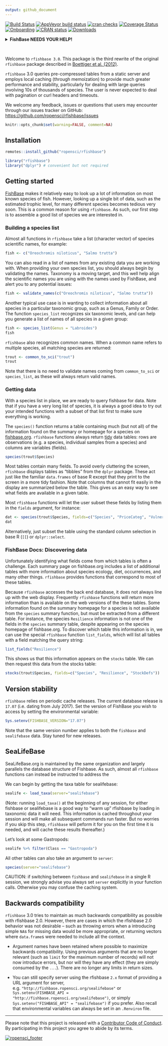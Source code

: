 ```yaml
---
output: github_document
---
```


[![Build Status](https://travis-ci.org/ropensci/rfishbase.svg)](https://travis-ci.org/ropensci/rfishbase)
[![AppVeyor build status](https://ci.appveyor.com/api/projects/status/github/ropensci/rfishbase?branch=master&svg=true)](https://ci.appveyor.com/project/ropensci/rfishbase)
[![cran checks](https://cranchecks.info/badges/worst/rfishbase)](https://cranchecks.info/pkgs/rfishbase)
[![Coverage Status](https://coveralls.io/repos/ropensci/rfishbase/badge.svg)](https://coveralls.io/r/ropensci/rfishbase?branch=master)
[![Onboarding](https://badges.ropensci.org/137_status.svg)](https://github.com/ropensci/onboarding/issues/137)
[![CRAN status](https://www.r-pkg.org/badges/version/rfishbase)](https://cran.r-project.org/package=rfishbase)
[![Downloads](http://cranlogs.r-pkg.org/badges/grand-total/rfishbase)](https://github.com/metacran/cranlogs.app)



<details> <summary><strong>FishBase NEEDS YOUR HELP!</strong></summary>
Dear FishBase Users,

FishBase needs help and I am writing to you because you either have at one point or another requested data to be extracted from FishBase for your own research purposes or have contributed your own data to FishBase.

One of the FishBase funders has had to reduce its commitment and as a result, there is a US$200,000 gap in the FishBase 2018/2019 budget, which will result in forced unpaid leave of key staff with direct consequences for the constant updating and growth of FishBase, a resource on which many of us rely.

Many of us use FishBase regularly in our work given it provides important data on distribution, traits etc. Indeed, these data are so valuable that FishBase receives over 700,000 unique visits per month and underpins key scientific breakthroughs such as the Nature paper on rates of evolution [it’s slower in the tropics!] (see Nature (see https://www.nature.com/articles/d41586-018-05575-2 and https://www.facebook.com/FishBase/posts/1885134558216592).

Key about FishBase is that it is free to everyone in the world, regardless of whether their institutions can afford journal subscriptions.

FishBase co-founder Daniel Pauly once said “sending a bibliography is like providing cookbooks in a famine” and it has been the underpinning ethos of FishBase to make information available equally, regardless of where one works.

So for nearly 30 years, FishBase (www.fishbase.org), with its team of biologists and programmers has done just that, while constantly improving and expanding this valued resource.

But FishBase needs our help now. So, when you are next online on FishBase and see the donate request pop up, please donate at least $25. That’s one bottle of good VQA wine in Canada or half a carton of decent beer in Australia, 3 packs of organic Hess avocados from Loblaws or 6 latte grandes at Starbucks. If you drink more beer, use more avocado on your toast or are caffeine dependent, please consider a larger donation. IF EVERY MARINE RESEARCHER GETS ON BOARD, we can make a major contribution to FishBase. Imagine if you had to pay to access this type of information.

It’s time to pay it forward!

Thank you for your consideration and we all look forward to a flood of world-wide support to FishBase.
</details>

<br>

Welcome to `rfishbase 3.0`. This package is the third rewrite of the original `rfishbase` package described in [Boettiger et al. (2012)](http://www.carlboettiger.info/assets/files/pubs/10.1111/j.1095-8649.2012.03464.x.pdf).   

`rfishbase` 3.0 queries pre-compressed tables from a static server and employs local caching (through memoization) to provide much greater performance and stability, particularly for dealing with large queries involving 10s of thousands of species.  The user is never expected to deal with pagination or curl headers and timeouts.  



We welcome any feedback, issues or questions that users may encounter through our issues tracker on GitHub: <https://github.com/ropensci/rfishbase/issues>




```r
knitr::opts_chunk$set(warning=FALSE, comment=NA)
```


## Installation



```r
remotes::install_github("ropensci/rfishbase")
```


```r
library("rfishbase")
library("dplyr") # convenient but not required
```

## Getting started


[FishBase](http://fishbase.org) makes it relatively easy to look up a lot of information on most known species of fish.  However, looking up a single bit of data, such as the estimated trophic level, for many different species becomes tedious very soon. This is a common reason for using `rfishbase`.  As such, our first step is to assemble a good list of species we are interested in.

### Building a species list

Almost all functions in `rfishbase` take a list (character vector) of species scientific names, for example:

```r
fish <- c("Oreochromis niloticus", "Salmo trutta")
```

You can also read in a list of names from any existing data you are working with.  When providing your own species list, you should always begin by validating the names.  Taxonomy is a moving target, and this well help align the scientific names you are using with the names used by FishBase, and alert you to any potential issues:

```r
fish <- validate_names(c("Oreochromis niloticus", "Salmo trutta"))
```

Another typical use case is in wanting to collect information about all species in a particular taxonomic group, such as a Genus, Family or Order.  The function `species_list` recognizes six taxonomic levels, and can help you generate a list of names of all species in a given group:


```r
fish <- species_list(Genus = "Labroides")
fish
```

`rfishbase` also recognizes common names. When a common name refers to multiple species, all matching species are returned:

```r
trout <- common_to_sci("trout")
trout
```

Note that there is no need to validate names coming from `common_to_sci` or `species_list`, as these will always return valid names.

### Getting data

With a species list in place, we are ready to query fishbase for data. Note that if you have a very long list of species, it is always a good idea to try out your intended functions with a subset of that list first to make sure everything is working. 

The `species()` function returns a table containing much (but not all) of the information found on the summary or homepage for a species on [fishbase.org](http://fishbase.org). `rfishbase` functions always return [tidy](http://www.jstatsoft.org/v59/i10/paper) data tables: rows are observations (e.g. a species, individual samples from a species) and columns are variables (fields).

```r
species(trout$Species)
```

Most tables contain many fields. To avoid overly cluttering the screen, `rfishbase` displays tables as "tibbles" from the `dplyr` package.  These act just like the familiar `data.frames` of base R except that they print to the screen in a more tidy fashion.  Note that columns that cannot fit easily in the display are summarized below the table.  This gives us an easy way to see what fields are available in a given table. 

Most `rfishbase` functions will let the user subset these fields by listing them in the `fields` argument, for instance:

```r
dat <- species(trout$Species, fields=c("Species", "PriceCateg", "Vulnerability"))
dat
```

Alternatively, just subset the table using the standard column selection in base R (`[[`) or `dplyr::select`.  


### FishBase Docs: Discovering data

Unfortunately identifying what fields come from which tables is often a challenge.  Each summary page on fishbase.org includes a list of additional tables with more information about species ecology, diet, occurrences, and many other things.  `rfishbase` provides functions that correspond to most of these tables.  

Because `rfishbase` accesses the back end database, it does not always line up with the web display. Frequently `rfishbase` functions will return more information than is available on the web versions of the these tables. Some information found on the summary homepage for a species is not available from the `species` summary function, but must be extracted from a different table. For instance, the species `Resilience` information is not one of the fields in the `species` summary table, despite appearing on the species homepage of fishbase.org.  To discover which table this information is in, we can use the special `rfishbase` function `list_fields`, which will list all tables with a field matching the query string:

```r
list_fields("Resilience")
```

This shows us that this information appears on the `stocks` table.  We can then request this data from the stocks table:  


```r
stocks(trout$Species, fields=c("Species", "Resilience", "StockDefs"))
```

## Version stability

`rfishbase` relies on periodic cache releases.  The current database release is `17.07` (i.e. dating from July 2017).  Set the version of FishBase you wish to access by setting the environmental variable:

```r
Sys.setenv(FISHBASE_VERSION="17.07")
```

Note that the same version number applies to both the `fishbase` and `sealifebase` data.  Stay tuned for new releases.


## SeaLifeBase

SeaLifeBase.org is maintained by the same organization and largely parallels the database structure of Fishbase. As such, almost all `rfishbase` functions can instead be instructed to address the 

We can begin by getting the taxa table for sealifebase: 

```r
sealife <- load_taxa(server="sealifebase")
```


(Note: running `load_taxa()` at the beginning of any session, for either fishbase or sealifebase is a good way to "warm up" rfishbase by loading in taxonomic data it will need. This information is cached throughout your session and will make all subsequent commands run faster.  But no worries if you skip this step, `rfishbase` will peform it for you on the first time it is needed, and will cache these results thereafter.)

Let's look at some Gastropods: 

```r
sealife %>% filter(Class == "Gastropoda")
```


All other tables can also take an argument to `server`: 


```r
species(server="sealifebase")
```


CAUTION: if switching between `fishbase` and `sealifebase` in a single R session, we strongly advise you always set `server` explicitly in your function calls.  Otherwise you may confuse the caching system.  

## Backwards compatibility


`rfishbase` 3.0 tries to maintain as much backwards compatibility as possible with rfishbase 2.0.  However, there are cases in which the rfishbase 2.0 behavior was not desirable -- such as throwing errors when a introducing simple `NA`s for missing data would  be more appropriate, or returning vectors where `data.frame`s were needed to include all the context.  

- Argument names have been retained where possible to maximize backwards compatibility.  Using previous arguments that are no longer relevant (such as `limit` for the maximum number of records) will not now introduce errors, but nor will they have any effect (they are simply consumed by the `...`).  There are no longer any limits in return sizes.  

- You can still specify server using the rfishbase `2.x` format of providing a URL argument for server, e.g. `"http://fishbase.ropensci.org/sealifebase"` or `Sys.setenv(FISHBASE_API = "http://fishbase.ropensci.org/sealifebase")`, or simply `Sys.setenv("FISHBASE_API" = "sealifebase")` if you prefer.  Also recall that environmental variables can always be set in an `.Renviron` file.  

-----------

Please note that this project is released with a [Contributor Code of Conduct](CONDUCT.md). By participating in this project you agree to abide by its terms.


[![ropensci_footer](http://ropensci.org/public_images/github_footer.png)](http://ropensci.org)


